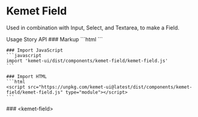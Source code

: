 
<Meta of={FieldStories} />

# Kemet Field

Used in combination with Input, Select, and Textarea, to make a Field.

<kemet-tabs panel-effect="stacked" divider>
  <kemet-tab slot="tab">Usage</kemet-tab>
  <kemet-tab slot="tab">Story</kemet-tab>
  <kemet-tab slot="tab">API</kemet-tab>
  <kemet-tab-panel slot="panel">
    ### Markup
    ```html
    <kemet-field label="The Label">
      <kemet-input slot="input" name="input"></kemet-input>
    </kemet-field>
    ```

    ### Import JavaScript
    ```javascript
    import 'kemet-ui/dist/components/kemet-field/kemet-field.js'
    ```

    ### Import HTML
    ```html
    <script src="https://unpkg.com/kemet-ui@latest/dist/components/kemet-field/kemet-field.js" type="module"></script>
    ```
  </kemet-tab-panel>
  <kemet-tab-panel slot="panel">
    <Canvas of={FieldStories.Standard}  />
    <ArgsTable story={PRIMARY_STORY} />
  </kemet-tab-panel>
  <kemet-tab-panel slot="panel">
    ### &lt;kemet-field&gt;
    <ArgsTable of="kemet-field" />
  </kemet-tab-panel>
</kemet-tabs>
